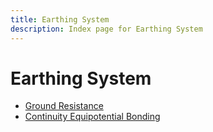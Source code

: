 ```yaml
---
title: Earthing System
description: Index page for Earthing System
---
```


# Earthing System

- [Ground Resistance](ground-resistance)
- [Continuity Equipotential Bonding](continuity-equipotential-bonding)
